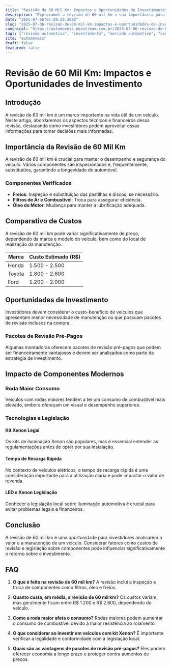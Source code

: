 ```yaml
---
title: "Revisão de 60 Mil Km: Impactos e Oportunidades de Investimento"
description: "Exploramos a revisão de 60 mil km e sua importância para investidores, comparando custos e benefícios, e analisando o impacto no mercado automotivo."
date: "2025-07-06T07:28:20.398Z"
slug: "2025-07-06-revisao-de-60-mil-km-impactos-e-oportunidades-de-investimento"
canonical: "https://automoveis.neostream.com.br/2025-07-06-revisao-de-60-mil-km-impactos-e-oportunidades-de-investimento"
tags: ["revisão automotiva", "investimento", "mercado automotivo", "consumo de combustível", "manutenção de veículos"]
site: "automoveis"
draft: false
featured: false
---
```


# Revisão de 60 Mil Km: Impactos e Oportunidades de Investimento

## Introdução
A revisão de 60 mil km é um marco importante na vida útil de um veículo. Neste artigo, abordaremos os aspectos técnicos e financeiros dessa revisão, destacando como investidores podem aproveitar essas informações para tomar decisões mais informadas.

## Importância da Revisão de 60 Mil Km
A revisão de 60 mil km é crucial para manter o desempenho e segurança do veículo. Vários componentes são inspecionados e, frequentemente, substituídos, garantindo a longevidade do automóvel.

### Componentes Verificados
- **Freios**: Inspeção e substituição das pastilhas e discos, se necessário.
- **Filtros de Ar e Combustível**: Troca para assegurar eficiência.
- **Óleo do Motor**: Mudança para manter a lubrificação adequada.

## Comparativo de Custos
A revisão de 60 mil km pode variar significativamente de preço, dependendo da marca e modelo do veículo, bem como do local de realização da manutenção.

| Marca | Custo Estimado (R$) |
|-------|---------------------|
| Honda | 1.500 - 2.500       |
| Toyota | 1.800 - 2.600      |
| Ford | 1.200 - 2.000        |

## Oportunidades de Investimento
Investidores devem considerar o custo-benefício de veículos que apresentam menor necessidade de manutenção ou que possuam pacotes de revisão inclusos na compra.

### Pacotes de Revisão Pré-Pagos
Algumas montadoras oferecem pacotes de revisão pré-pagos que podem ser financeiramente vantajosos e devem ser analisados como parte da estratégia de investimento.

## Impacto de Componentes Modernos
### Roda Maior Consumo
Veículos com rodas maiores tendem a ter um consumo de combustível mais elevado, embora ofereçam um visual e desempenho superiores.

### Tecnologias e Legislação
#### Kit Xenon Legal
Os kits de iluminação Xenon são populares, mas é essencial entender as regulamentações antes de optar por sua instalação.

#### Tempo de Recarga Rápida
No contexto de veículos elétricos, o tempo de recarga rápida é uma consideração importante para a utilização diária e pode impactar o valor de revenda.

#### LED e Xenon Legislação
Conhecer a legislação local sobre iluminação automotiva é crucial para evitar problemas legais e financeiros.

## Conclusão
A revisão de 60 mil km é uma oportunidade para investidores analisarem o valor e a manutenção de um veículo. Considerar fatores como custos de revisão e legislação sobre componentes pode influenciar significativamente o retorno sobre o investimento.

## FAQ

1. **O que é feito na revisão de 60 mil km?**
   A revisão inclui a inspeção e troca de componentes como filtros, óleo e freios.

2. **Quanto custa, em média, a revisão de 60 mil km?**
   Os custos variam, mas geralmente ficam entre R$ 1.200 e R$ 2.600, dependendo do veículo.

3. **Como a roda maior afeta o consumo?**
   Rodas maiores podem aumentar o consumo de combustível devido à maior resistência ao rolamento.

4. **O que considerar ao investir em veículos com kit Xenon?**
   É importante verificar a legalidade e conformidade com a legislação local.

5. **Quais são as vantagens de pacotes de revisão pré-pagos?**
   Eles podem oferecer economia a longo prazo e proteger contra aumentos de preços.
